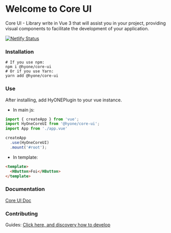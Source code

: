 
<Meta title="Core UI/Welcome" />

# Welcome to Core UI

Core UI - Library write in Vue 3 that will assist you in your project, 
providing visual components to facilitate the development of your application.

[![Netlify Status](https://api.netlify.com/api/v1/badges/eacbad6b-41f2-4919-9f67-0f6c4dedfaf8/deploy-status)](https://app.netlify.com/sites/hyone-core-ui/deploys)

### Installation

```
# If you use npm: 
npm i @hyone/core-ui
# Or if you use Yarn: 
yarn add @hyone/core-ui
```

### Use

After installing, add HyONEPlugin to your vue instance.

- In main js:
```js
import { createApp } from 'vue';
import HyOneCoreUI from '@hyone/core-ui';
import App from './app.vue'

createApp
  .use(HyOneCoreUI)
  .mount('#root');
```

- In template:

```html
<template>
  <HButton>Foi</HButton>
</template>
```

### Documentation
[Core UI Doc](https://hyone-core-ui.netlify.app/)

### Contributing

Guides:
[Click here, and discovery how to develop](CONTRIBUTING.md)
